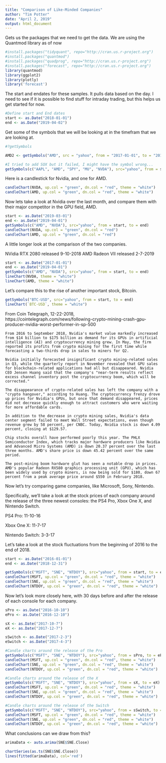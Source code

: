 ```yaml
---
title: "Comparison of Like-Minded Companies"
author: "Tim Potter"
date: "April 2, 2019"
output: html_document
---
```



Gets us the packages that we need to get the data.
We are using the Quantmod library as of now

```r
#install.packages("tidyquant", repo="http://cran.us.r-project.org")
#install.packages("quantmod")
#install.packages("quadprog", repo="http://cran.us.r-project.org")
#install.packages("forecast", repo="http://cran.us.r-project.org")
library(quantmod)
library(ggplot2)
library(plotly)
library('forecast')
```


The start and endates for these samples. It pulls data based on the day. I need to see if it is possible to find stuff for intraday trading, but this helps us get started for now. 


```r
#Define start and End dates
start <- as.Date("2018-01-01")
end <- as.Date("2019-04-02")
```

Get some of the symbols that we will be looking at in the timefram that we are looking at. 

```r
#?getSymbols

AMD2 <- getSymbols("AMD", src = "yahoo", from = "2017-01-01", to = "2019-04-20", auto.assign = FALSE)

#I tried to add SOX but it failed, I might have the symbol wrong...
getSymbols(c("AAPL", "AMD", "SPY", "MU", "NVDA"), src="yahoo", from = start, to = end)
```


Here is a candlestick for Nvidia, and one for AMD.

```r

candleChart(NVDA, up.col = "green", dn.col = "red", theme = "white")
candleChart(AMD, up.col = "green", dn.col = "red", theme = "white")
```


Now lets take a look at Nvidia over the last month, and compare them with their major competitor in the GPU field, AMD.

```r
start <- as.Date("2019-03-01")
end <- as.Date("2019-04-01")
getSymbols(c("AMD", "NVDA"), src="yahoo", from = start, to = end)
candleChart(NVDA, up.col = "green", dn.col = "red")
candleChart(AMD, up.col = "green", dn.col = "red")
```

A little longer look at the comparison of the two companies.

NVidia RTX 2080 released 9-10-2018
AMD Radeon VII released 2-7-2019
```r
start <- as.Date("2017-01-01")
end <- as.Date("2019-04-01")
getSymbols(c("AMD", "NVDA"), src="yahoo", from = start, to = end)
lineChart(NVDA, theme = "white")
lineChart(AMD, theme = "white")
```

Let's compare this to the rise of another important stock, Bitcoin.
```r
getSymbols("BTC-USD", src="yahoo", from = start, to = end)
lineChart(`BTC-USD`, theme = "white")
```

From Coin Telegraph, 12-22-2018, https://cointelegraph.com/news/following-crypto-mining-crash-gpu-producer-nvidia-worst-performer-in-sp-500
    
    From 2016 to September 2018, Nvidia's market value markedly increased from $14 billion to $175 billion as demand for its GPUs in artificial intelligence (AI) and cryptocurrency mining grew. In May, the firm reported its profits from crypto mining for the first time while forecasting a two-thirds drop in sales to miners for Q2.
    
    Nvidia initially forecasted insignificant crypto mining-related sales in Q3, while the quarterly report in November revealed that GPU sales for blockchain-related applications had all but disappeared. Nvidia CEO Jensen Huang said that the company's "near-term results reflect excess channel inventory post the cryptocurrency boom, which will be corrected."
    
    The disappearance of crypto-related sales has left the company with a "crypto hangover," according to Huang. The cryptocurrency frenzy drove up prices for Nvidia's GPUs, but once that demand disappeared, prices did not decrease quickly enough to attract customers who were waiting for more affordable cards.
    
    In addition to the decrease in crypto mining sales, Nvidia's data center segment failed to meet Wall Street expectations, even though revenue grew by 58 percent, per CNBC. Today, Nvidia stock is down 4.09 percent, closing at $129.57.
    
    Chip stocks overall have performed poorly this year. The PHLX Semiconductor Index, which tracks major hardware producers like Nvidia and Advanced Micro Systems (AMD) is down 20.37 percent over the last three months. AMD's share price is down 45.42 percent over the same period.
    
    The post-mining boom hardware glut has seen a notable drop in prices. AMD's popular Radeon RX580 graphics processing unit (GPU), which has been widely used by crypto miners, is now being sold for $180, down 67 percent from a peak average price around $550 in February 2018.

Now let's try comparing game companies, like Microsoft, Sony, Nintendo.

Specifically, we'll take a look at the stock prices of each company around the release of the three newest consoles: the PS4 Pro, Xbox One X, and Nintendo Switch.

PS4 Pro: 11-10-16

Xbox One X: 11-7-17

Nintendo Switch: 3-3-17

Let's take a look at the stock fluctuations from the beginning of 2016 to the end of 2018.
```r
start <- as.Date("2016-01-01")
end <- as.Date("2018-12-31")

getSymbols(c("MSFT", "SNE", "NTDOY"), src="yahoo", from = start, to = end)
candleChart(MSFT, up.col = "green", dn.col = "red", theme = "white")
candleChart(SNE, up.col = "green", dn.col = "red", theme = "white")
candleChart(NTDOY, up.col = "green", dn.col = "red", theme = "white")
```

Now let's look more closely  here, with 30 days before and after the release of each console for each company.

```r
sPro <- as.Date("2016-10-10")
ePro <- as.Date("2016-12-10")

sX <- as.Date("2017-10-7")
eX <- as.Date("2017-12-7")

sSwitch <- as.Date("2017-2-3")
eSwitch <- as.Date("2017-4-3")

#Candle charts around the release of the Pro
getSymbols(c("MSFT", "SNE", "NTDOY"), src="yahoo", from = sPro, to = ePro)
candleChart(MSFT, up.col = "green", dn.col = "red", theme = "white")
candleChart(SNE, up.col = "green", dn.col = "red", theme = "white")
candleChart(NTDOY, up.col = "green", dn.col = "red", theme = "white")

#Candle charts around the release of the X
getSymbols(c("MSFT", "SNE", "NTDOY"), src="yahoo", from = sX, to = eX)
candleChart(MSFT, up.col = "green", dn.col = "red", theme = "white")
candleChart(SNE, up.col = "green", dn.col = "red", theme = "white")
candleChart(NTDOY, up.col = "green", dn.col = "red", theme = "white")

#Candle charts around the release of the Switch
getSymbols(c("MSFT", "SNE", "NTDOY"), src="yahoo", from = sSwitch, to = eSwitch)
candleChart(MSFT, up.col = "green", dn.col = "red", theme = "white")
candleChart(SNE, up.col = "green", dn.col = "red", theme = "white")
candleChart(NTDOY, up.col = "green", dn.col = "red", theme = "white")
```

What conclusions can we draw from this?


```r
arimaData <- auto.arima(SNE$SNE.Close)

chartSeries(as.ts(SNE$SNE.Close))
lines(fitted(arimaData), col='red')
```